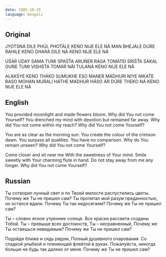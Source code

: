 ```yaml
---
date: 1985-10-25
language: bengali
---
```


## Original

JYOTSNÁ DILE PHÚL PHOT́ÁLE
KENO NIJE ELE NÁ
MAN BHEJÁLE DÚRE RAHILE
KENO DHARÁ DILE NÁ
KENO NIJE ELE NÁ

ÚŚÁR UDAY SAMA TUMI SPAŚT́A
ARUŃER RÁGA TOMÁTEI SRIŚT́A
SAKAL GUŃE TUMI VISHŚT́A
TOMÁR NÁI TULANÁ
KENO NIJE ELE NÁ

ALAKŚYE KENO THÁKO SUMUKHE ESO
MANER MÁDHURI NIYE NIKAT́E BASO
MOHAN MURALI HÁTHE MADHUR HÁSO
ÁR DÚRE THEKO NÁ
KENO NIJE ELE NÁ

## English

You provided moonlight
and made flowers bloom.
Why did You not come Yourself?
You drenched my mind
with devotion but remained far away.
Why did You not come within my reach?
Why did You not come Yourself?

You are as clear as the morning sun.
You create the colour of the crimson dawn.
You surpass all qualities.
You have no comparison.
Why do You remain unseen?
Why did You not come Yourself?

Come closer and sit near me
With the sweetness of Your mind.
Smile sweetly with Your charming flute in hand.
Do not stay away from me any longer.
Why did You not come Yourself?

## Russian

Ты сотворил лунный свет и по Твоей милости
распустились цветы.
Почему же Ты не пришел сам?
Ты пропитал мой разум преданностью, но остался  вдали.
Почему Ты так недосягаем?
Почему же Ты не пришел сам?

Ты – словно ясное утреннее солнце.
Все краски рассвета созданы Тобой.
Ты – превыше всех достоинств,
Ты – несравненный,
Почему же Ты остаешься невидимым?
Почему же Ты не пришел сам?

Подойди ближе и сядь рядом,
Полный душевного очарования.
Со сладкой улыбкой и пленяющей флейтой в руках.
Пожалуйста, никогда больше
не будь так далеко от меня.
Почему же Ты не пришел сам?
